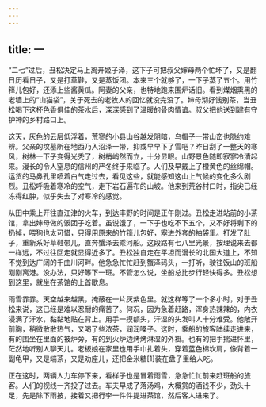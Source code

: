 ```yaml
---
---
---
```

title: 一
---




“二七”过后，丑松决定马上离开姬子泽，这下子可把叔父婶母两个忙坏了，又是翻日历看日子，又是打草鞋，又是蒸饭团。本来三个就够了，一下子蒸了五个。用竹箨儿包好，还添上些酱黄瓜。阿妻的父亲，也特地跑来围炉话旧。看到煤烟熏黑的老墙上的“山猫袋”，关于死去的老牧人的回忆就没完没了。婶母沏好饯别茶，当丑松喝下这杯色香俱佳的茶水后，深深感到了温暖的骨肉情谊。叔父把他送到建有守护神的乡村路口上。

这天，灰色的云层低浮着，荒寥的小县山谷越发阴暗，乌帽子一带山峦也隐约难辨。父亲的坟墓所在地西乃入沼泽一带，抑或早早下了雪吧？昨日刮了一整天的寒风，树林一下子变得光秃了，树梢峭然而立，十分显眼。山野景色随即寂寥冷清起来。漫长的令人窒息的信州的严冬终于来临了。人们及早戴上了橙黄色的丝绵帽。运货的马鼻孔里喷着白气走过去，看见这些，就能感知这山上气候的变化多么剧烈。丑松呼吸着寒冷的空气，走下岩石遍布的山坡。他来到荒谷村口时，指尖已经冻得红肿，似乎失去了对寒冷的感觉。

从田中乘上开往直江津的火车，到达丰野的时间是正午刚过。丑松走进站前的小茶馆，拿出婶母做的饭团子吃着。虽说饿了，一下子也吃不下五个，又不好将剩下的扔掉，喂狗也太可惜，只得用原来的竹箨儿包好，塞进外套的袖袋里。打发了肚子，重新系好草鞋带儿，直奔蟹泽去乘河船。这段路有七八里光景，按理说来去都一样远，不过往回走就显得近多了。丑松独自走在平坦而漫长的北国大道上，不知不觉到达广阔的千曲川河畔。他急急忙忙赶到蟹泽码头，一打听，驶往饭山的班船刚刚离港。没办法，只好等下一班。不管怎么说，坐船总比步行轻快得多。丑松想到这里，就坐在茶馆的上首歇息。

雨雪霏霏。天空越来越黑，掩蔽在一片灰紫色里。就这样等了一个多小时，对于丑松来说，这已经是难以忍耐的痛苦了。何况，因为急着赶路，浑身热辣辣的，内衣浸满了汗水，黏黏地贴在背上。用手一摸额头，汗湿的头发叫人十分难受。他敞开前胸，稍微散散热气，又喝了些浓茶，润润嗓子。这时，乘船的旅客陆续走进来，有的围坐在里面的被炉旁，有的到火炉边烤烤淋湿的外褂。也有的把手揣进怀里，茫然地听别人聊天儿。老板娘在家里也用手巾扎着头，穿着蓝色棉坎肩，像背着一副龟甲，又是端茶，又是劝座儿，还把金米糖[1]装在盘子里给人吃。



正在这时，两辆人力车停下来，看样子也是冒着雨雪，急急忙忙前来赶班船的旅客。人们的视线一齐投了过去。车夫早成了落汤鸡，大概赏的酒钱不少，劲头十足，先是除下雨披，接着又把行李一件件提进茶馆，然后客人进来了。